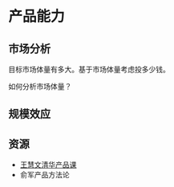 # 产品能力
## 市场分析
目标市场体量有多大。基于市场体量考虑投多少钱。

如何分析市场体量？

## 规模效应


## 资源
* [王慧文清华产品课](https://mastertf.github.io/2021/03/21/%E7%8E%8B%E6%85%A7%E6%96%87%E6%B8%85%E5%8D%8E%E4%BA%A7%E5%93%81%E8%AF%BE/)
* 俞军产品方法论